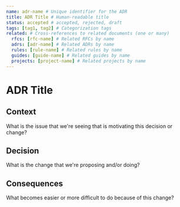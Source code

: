 ```yaml
---
name: adr-name # Unique identifier for the ADR
title: ADR Title # Human-readable title
status: accepted # accepted, rejected, draft
tags: [tag1, tag2] # Categorization tags
related: # Cross-references to related documents (one or many)
  rfcs: [rfc-name] # Related RFCs by name
  adrs: [adr-name] # Related ADRs by name
  rules: [rule-name] # Related rules by name
  guides: [guide-name] # Related guides by name
  projects: [project-name] # Related projects by name
---
```


# ADR Title

## Context

What is the issue that we're seeing that is motivating this decision or change?

## Decision

What is the change that we're proposing and/or doing?

## Consequences

What becomes easier or more difficult to do because of this change?
